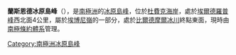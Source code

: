 {{coord|83|43|S|172|37|E|source:GNIS|display=title}}

'''蘭斯恩德冰原島峰'''（{{lang-en|Lands End Nunataks}}），是[[南極洲|南極洲]]的[[冰原島峰|冰原島峰]]，位於[[杜費克海岸|杜費克海岸]]，處於[[埃爾德羅普峰|埃爾德羅普峰]]西北面4公里，屬於[[埃博尼嶺|埃博尼嶺]]的一部分，處於[[比爾德摩爾冰川|比爾德摩爾冰川]]終點東面，現時由[[南極條約體系|南極條約體系]]管理。

{{DEFAULTSORT:Lands End Nunataks}}
[[Category:南極洲冰原島峰|Category:南極洲冰原島峰]]


{{DufekCoast-geo-stub}}